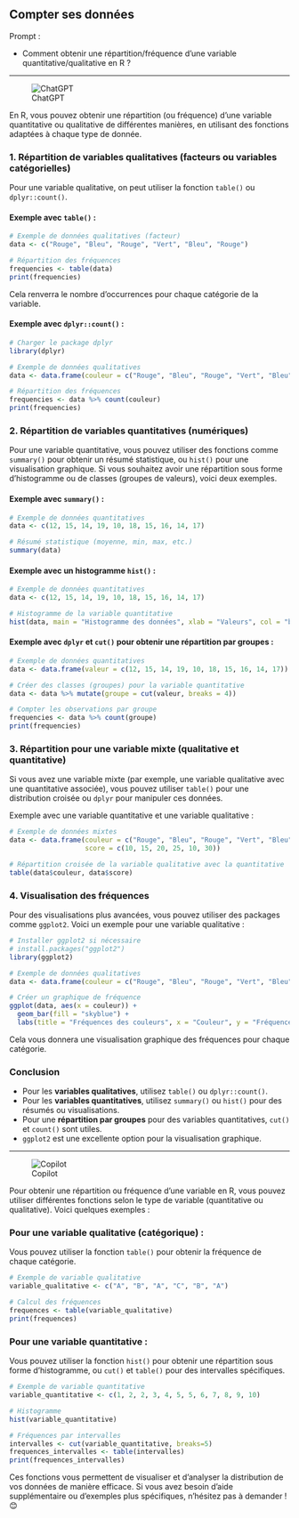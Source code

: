 ## Compter ses données

::: {.callout-note appearance="simple"}
Prompt : 

* Comment obtenir une répartition/fréquence d'une variable quantitative/qualitative en R ?


:::

----

![ChatGPT](../img/ChatGPT.PNG)

En R, vous pouvez obtenir une répartition (ou fréquence) d'une variable quantitative ou qualitative de différentes manières, en utilisant des fonctions adaptées à chaque type de donnée.

### 1. Répartition de **variables qualitatives** (facteurs ou variables catégorielles)
Pour une variable qualitative, on peut utiliser la fonction `table()` ou `dplyr::count()`.

#### Exemple avec `table()` :
```R
# Exemple de données qualitatives (facteur)
data <- c("Rouge", "Bleu", "Rouge", "Vert", "Bleu", "Rouge")

# Répartition des fréquences
frequencies <- table(data)
print(frequencies)
```

Cela renverra le nombre d'occurrences pour chaque catégorie de la variable.

#### Exemple avec `dplyr::count()` :
```R
# Charger le package dplyr
library(dplyr)

# Exemple de données qualitatives
data <- data.frame(couleur = c("Rouge", "Bleu", "Rouge", "Vert", "Bleu", "Rouge"))

# Répartition des fréquences
frequencies <- data %>% count(couleur)
print(frequencies)
```

### 2. Répartition de **variables quantitatives** (numériques)
Pour une variable quantitative, vous pouvez utiliser des fonctions comme `summary()` pour obtenir un résumé statistique, ou `hist()` pour une visualisation graphique. Si vous souhaitez avoir une répartition sous forme d'histogramme ou de classes (groupes de valeurs), voici deux exemples.

#### Exemple avec `summary()` :
```R
# Exemple de données quantitatives
data <- c(12, 15, 14, 19, 10, 18, 15, 16, 14, 17)

# Résumé statistique (moyenne, min, max, etc.)
summary(data)
```

#### Exemple avec un histogramme `hist()` :
```R
# Exemple de données quantitatives
data <- c(12, 15, 14, 19, 10, 18, 15, 16, 14, 17)

# Histogramme de la variable quantitative
hist(data, main = "Histogramme des données", xlab = "Valeurs", col = "blue", border = "black")
```

#### Exemple avec `dplyr` et `cut()` pour obtenir une répartition par groupes :
```R
# Exemple de données quantitatives
data <- data.frame(valeur = c(12, 15, 14, 19, 10, 18, 15, 16, 14, 17))

# Créer des classes (groupes) pour la variable quantitative
data <- data %>% mutate(groupe = cut(valeur, breaks = 4))

# Compter les observations par groupe
frequencies <- data %>% count(groupe)
print(frequencies)
```

### 3. Répartition pour une **variable mixte** (qualitative et quantitative)
Si vous avez une variable mixte (par exemple, une variable qualitative avec une quantitative associée), vous pouvez utiliser `table()` pour une distribution croisée ou `dplyr` pour manipuler ces données.

Exemple avec une variable quantitative et une variable qualitative :
```R
# Exemple de données mixtes
data <- data.frame(couleur = c("Rouge", "Bleu", "Rouge", "Vert", "Bleu", "Rouge"),
                   score = c(10, 15, 20, 25, 10, 30))

# Répartition croisée de la variable qualitative avec la quantitative
table(data$couleur, data$score)
```

### 4. Visualisation des fréquences
Pour des visualisations plus avancées, vous pouvez utiliser des packages comme `ggplot2`. Voici un exemple pour une variable qualitative :

```R
# Installer ggplot2 si nécessaire
# install.packages("ggplot2")
library(ggplot2)

# Exemple de données qualitatives
data <- data.frame(couleur = c("Rouge", "Bleu", "Rouge", "Vert", "Bleu", "Rouge"))

# Créer un graphique de fréquence
ggplot(data, aes(x = couleur)) +
  geom_bar(fill = "skyblue") +
  labs(title = "Fréquences des couleurs", x = "Couleur", y = "Fréquence")
```

Cela vous donnera une visualisation graphique des fréquences pour chaque catégorie.

### Conclusion
- Pour les **variables qualitatives**, utilisez `table()` ou `dplyr::count()`.
- Pour les **variables quantitatives**, utilisez `summary()` ou `hist()` pour des résumés ou visualisations.
- Pour une **répartition par groupes** pour des variables quantitatives, `cut()` et `count()` sont utiles.
- `ggplot2` est une excellente option pour la visualisation graphique.

----

![Copilot](../img/copilot.PNG)

Pour obtenir une répartition ou fréquence d'une variable en R, vous pouvez utiliser différentes fonctions selon le type de variable (quantitative ou qualitative). Voici quelques exemples :

### Pour une variable qualitative (catégorique) :
Vous pouvez utiliser la fonction `table()` pour obtenir la fréquence de chaque catégorie.

```R
# Exemple de variable qualitative
variable_qualitative <- c("A", "B", "A", "C", "B", "A")

# Calcul des fréquences
frequences <- table(variable_qualitative)
print(frequences)
```

### Pour une variable quantitative :
Vous pouvez utiliser la fonction `hist()` pour obtenir une répartition sous forme d'histogramme, ou `cut()` et `table()` pour des intervalles spécifiques.

```R
# Exemple de variable quantitative
variable_quantitative <- c(1, 2, 2, 3, 4, 5, 5, 6, 7, 8, 9, 10)

# Histogramme
hist(variable_quantitative)

# Fréquences par intervalles
intervalles <- cut(variable_quantitative, breaks=5)
frequences_intervalles <- table(intervalles)
print(frequences_intervalles)
```

Ces fonctions vous permettent de visualiser et d'analyser la distribution de vos données de manière efficace. Si vous avez besoin d'aide supplémentaire ou d'exemples plus spécifiques, n'hésitez pas à demander ! 😊